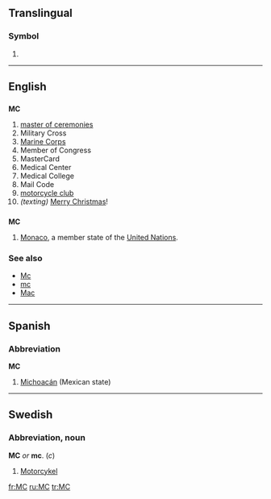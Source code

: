 {{see|Mc|mC}}
==Translingual==
===Symbol===
'''{{PAGENAME}}'''
# {{SI-unit|mega|coulomb|[[electric charge]]}}

----

==English==

==={{initialism}}===
'''MC'''

# [[master of ceremonies]]
# Military Cross
# [[Marine Corps]]
# Member of Congress
# MasterCard
# Medical Center
# Medical College
# Mail Code
# [[motorcycle club]]
# ''(texting)'' [[Merry Christmas]]!

==={{abbreviation}}===
'''MC'''
#[[Monaco]], a member state of the [[United Nations]].

===See also===
*[[Mc]]
*[[mc]]
*[[Mac]]

----

==Spanish==

===Abbreviation===
'''MC'''

# [[Michoacán]] (Mexican state)

----

==Swedish==

{{rfc-header|Abbreviation, noun}}
===Abbreviation, noun===
'''MC''' ''or'' '''mc'''. (''c'')
# [[Motorcykel]]

[[fr:MC]]
[[ru:MC]]
[[tr:MC]]